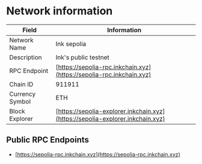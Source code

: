 # Network information

| Field           | Information                                                    |
| --------------- | -------------------------------------------------------------- |
| Network Name    | Ink sepolia                                                    |
| Description     | Ink's public testnet                                           |
| RPC Endpoint    | [https://sepolia-rpc.inkchain.xyz](https://sepolia-rpc.inkchain.xyz)   |
| Chain ID        | 911911                                                         |
| Currency Symbol | ETH                                                            |
| Block Explorer  | [https://sepolia-explorer.inkchain.xyz](https://sepolia-explorer.inkchain.xyz) |

## Public RPC Endpoints

* [https://sepolia-rpc.inkchain.xyz](https://sepolia-rpc.inkchain.xyz)
